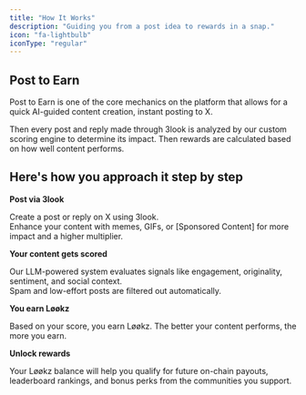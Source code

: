```yaml
---
title: "How It Works"
description: "Guiding you from a post idea to rewards in a snap."
icon: "fa-lightbulb"
iconType: "regular"
---
```


## Post to Earn

Post to Earn is one of the core mechanics on the platform that allows for a quick AI-guided content creation, instant posting to X.

Then every post and reply made through 3look is analyzed by our custom scoring engine to determine its impact. Then rewards are calculated based on how well content performs.

## Here's how you approach it step by step

**Post via 3look**

Create a post or reply on X using 3look.\
Enhance your content with memes, GIFs, or [Sponsored Content] for more impact and a higher multiplier.

**Your content gets scored**

Our LLM-powered system evaluates signals like engagement, originality, sentiment, and social context.\
Spam and low-effort posts are filtered out automatically.

**You earn Løøkz**

Based on your score, you earn Løøkz. The better your content performs, the more you earn.

**Unlock rewards**

Your Løøkz balance will help you qualify for future on-chain payouts, leaderboard rankings, and bonus perks from the communities you support.
